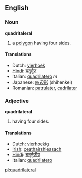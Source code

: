 ==English==

===Noun===
'''quadritaleral'''
# a [[polygon]] having four sides.

====Translations====
*Dutch: [[vierhoek]]
*[[Hindi]]: [[चतुर्भुज]] 
*Italian: [[quadrilatero]] ''m''
*Japanese: [[四辺形]] (shihenkei)
*Romanian: [[patrulater]], [[cadrilater]]

===Adjective===
'''quadrilateral'''
# having four sides.

====Translations====
*Dutch: [[vierhoekig]]
*[[Irish]]: [[ceathairshleasach]]
*[[Hindi]]: [[चतुर्भुजीय]]
*Italian: [[quadrilatero]]

[[pl:quadrilateral]]